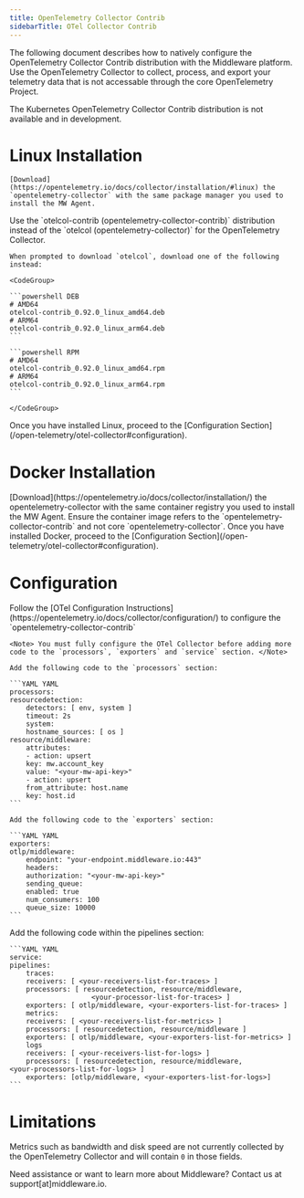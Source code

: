 ```yaml
---
title: OpenTelemetry Collector Contrib
sidebarTitle: OTel Collector Contrib
---
```


The following document describes how to natively configure the OpenTelemetry Collector Contrib distribution with the Middleware platform. Use the OpenTelemetry Collector to collect, process, and export your telemetry data that is not accessable through the core OpenTelemetry Project.

<Note> The Kubernetes OpenTelemetry Collector Contrib distribution is not available and in development. </Note>

# Linux Installation

<Accordion title="Step 1: Install DEB or RPM">

    [Download](https://opentelemetry.io/docs/collector/installation/#linux) the `opentelemetry-collector` with the same package manager you used to install the MW Agent.
</Accordion>

<Accordion title="Step 2: Use otelcol-contrib">
    Use the `otelcol-contrib (opentelemetry-collector-contrib)` distribution instead of the `otelcol (opentelemetry-collector)` for the OpenTelemetry Collector.

    When prompted to download `otelcol`, download one of the following instead:

    <CodeGroup>

    ```powershell DEB
    # AMD64
    otelcol-contrib_0.92.0_linux_amd64.deb
    # ARM64
    otelcol-contrib_0.92.0_linux_arm64.deb
    ```

    ```powershell RPM
    # AMD64
    otelcol-contrib_0.92.0_linux_amd64.rpm 
    # ARM64
    otelcol-contrib_0.92.0_linux_arm64.rpm
    ```

    </CodeGroup>  
</Accordion>

<Accordion title="Step 3: Follow OTel Config">
    Once you have installed Linux, proceed to the [Configuration Section](/open-telemetry/otel-collector#configuration).
</Accordion>

# Docker Installation

<Accordion title="Step 1: Install DockerHub or ghcr.io">
    [Download](https://opentelemetry.io/docs/collector/installation/) the opentelemetry-collector with the same container registry you used to install the MW Agent.
</Accordion>

<Accordion title="Step 2: Use otelcol-contrib">
    Ensure the container image refers to the `opentelemetry-collector-contrib` and not core `opentelemetry-collector`.
</Accordion>

<Accordion title="Step 3: Follow OTel Config">
    Once you have installed Docker, proceed to the [Configuration Section](/open-telemetry/otel-collector#configuration).
</Accordion>

# Configuration

<Accordion title="Step 1: Configure Collector">
    Follow the [OTel Configuration Instructions](https://opentelemetry.io/docs/collector/configuration/) to configure the `opentelemetry-collector-contrib`

    <Note> You must fully configure the OTel Collector before adding more code to the `processors`, `exporters` and `service` section. </Note>
</Accordion>

<Accordion title="Step 2: Add to Processors">

    Add the following code to the `processors` section:

    ```YAML YAML
    processors:
    resourcedetection:
        detectors: [ env, system ]
        timeout: 2s
        system:
        hostname_sources: [ os ]
    resource/middleware:
        attributes:
        - action: upsert
        key: mw.account_key
        value: "<your-mw-api-key>"
        - action: upsert
        from_attribute: host.name
        key: host.id
    ```
</Accordion>

<Accordion title="Step 3: Add to Exporters">

    Add the following code to the `exporters` section:

    ```YAML YAML
    exporters:
    otlp/middleware:
        endpoint: "your-endpoint.middleware.io:443"
        headers:
        authorization: "<your-mw-api-key>"
        sending_queue:
        enabled: true
        num_consumers: 100
        queue_size: 10000
    ```
</Accordion>

<Accordion title="Step 4: Add to Service">
    Add the following code within the pipelines section:

    ```YAML YAML
    service:
    pipelines:
        traces:
        receivers: [ <your-receivers-list-for-traces> ]
        processors: [ resourcedetection, resource/middleware, 
                        <your-processor-list-for-traces> ]
        exporters: [ otlp/middleware, <your-exporters-list-for-traces> ]
        metrics:
        receivers: [ <your-receivers-list-for-metrics> ]
        processors: [ resourcedetection, resource/middleware ]
        exporters: [ otlp/middleware, <your-exporters-list-for-metrics> ]
        logs
        receivers: [ <your-receivers-list-for-logs> ]
        processors: [ resourcedetection, resource/middleware, 
    <your-processors-list-for-logs> ]
        exporters: [otlp/middleware, <your-exporters-list-for-logs>]
    ```
</Accordion>

# Limitations

Metrics such as bandwidth and disk speed are not currently collected by the OpenTelemetry Collector and will contain `0` in those fields.

<Note> Need assistance or want to learn more about Middleware? Contact us at support[at]middleware.io. </Note>